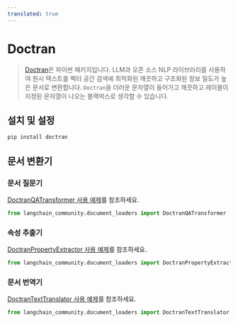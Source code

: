 ```yaml
---
translated: true
---
```


# Doctran

>[Doctran](https://github.com/psychic-api/doctran)은 파이썬 패키지입니다. LLM과 오픈 소스 NLP 라이브러리를 사용하여 원시 텍스트를 벡터 공간 검색에 최적화된 깨끗하고 구조화된 정보 밀도가 높은 문서로 변환합니다. `Doctran`을 더러운 문자열이 들어가고 깨끗하고 레이블이 지정된 문자열이 나오는 블랙박스로 생각할 수 있습니다.

## 설치 및 설정

```bash
pip install doctran
```

## 문서 변환기

### 문서 질문기

[DoctranQATransformer 사용 예제](/docs/integrations/document_transformers/doctran_interrogate_document)를 참조하세요.

```python
from langchain_community.document_loaders import DoctranQATransformer
```

### 속성 추출기

[DoctranPropertyExtractor 사용 예제](/docs/integrations/document_transformers/doctran_extract_properties)를 참조하세요.

```python
from langchain_community.document_loaders import DoctranPropertyExtractor
```

### 문서 번역기

[DoctranTextTranslator 사용 예제](/docs/integrations/document_transformers/doctran_translate_document)를 참조하세요.

```python
from langchain_community.document_loaders import DoctranTextTranslator
```
